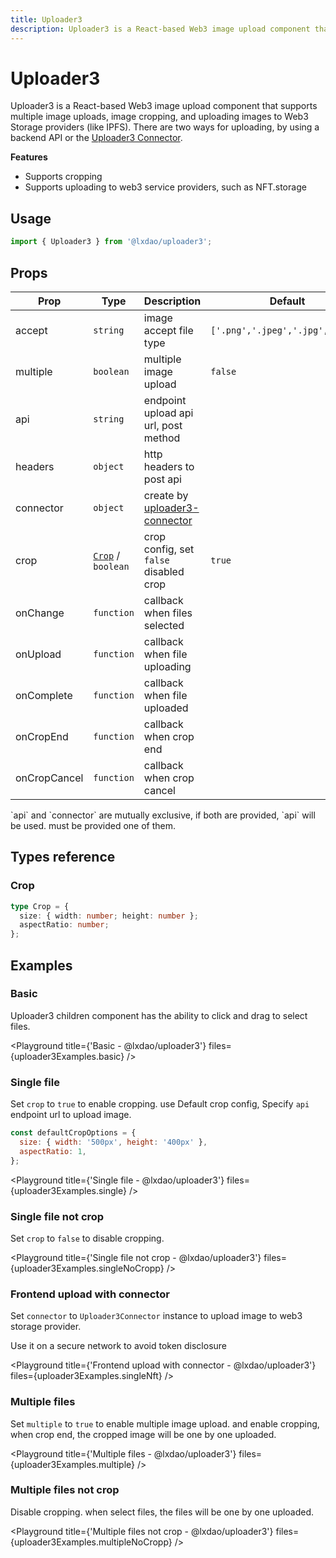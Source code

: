 ```yaml
---
title: Uploader3
description: Uploader3 is a React-based Web3 image upload component that supports multiple image uploads, image cropping, and uploading images to Web3 Storage providers (like IPFS). There are two ways for uploading, by using a backend API or the Uploader3 Connector.
---
```


# Uploader3

Uploader3 is a React-based Web3 image upload component that supports multiple image uploads, image cropping, and uploading images to Web3 Storage providers (like IPFS). There are two ways for uploading, by using a backend API or the [Uploader3 Connector](./uploader3-connector).

**Features**

- Supports cropping
- Supports uploading to web3 service providers, such as NFT.storage

## Usage

```js copy
import { Uploader3 } from '@lxdao/uploader3';
```

## Props

| Prop         | Type                        | Description                                            | Default                          |
| ------------ | --------------------------- | ------------------------------------------------------ | -------------------------------- |
| accept       | `string`                    | image accept file type                                 | `['.png','.jpeg','.jpg','.gif']` |
| multiple     | `boolean`                   | multiple image upload                                  | `false`                          |
| api          | `string`                    | endpoint upload api url, post method                   |                                  |
| headers      | `object`                    | http headers to post api                               |                                  |
| connector    | `object`                    | create by [uploader3-connector](./uploader3-connector) |                                  |
| crop         | [`Crop`](#crop) / `boolean` | crop config, set `false` disabled crop                 | `true`                           |
| onChange     | `function`                  | callback when files selected                           |                                  |
| onUpload     | `function`                  | callback when file uploading                           |                                  |
| onComplete   | `function`                  | callback when file uploaded                            |                                  |
| onCropEnd    | `function`                  | callback when crop end                                 |                                  |
| onCropCancel | `function`                  | callback when crop cancel                              |                                  |

<Callout type="info">
  `api` and `connector` are mutually exclusive, if both are provided, `api` will be used. must be provided one of them.
</Callout>

## Types reference

### Crop

```ts
type Crop = {
  size: { width: number; height: number };
  aspectRatio: number;
};
```

## Examples


### Basic

Uploader3 children component has the ability to click and drag to select files.

<Playground title={'Basic - @lxdao/uploader3'} files={uploader3Examples.basic} />

### Single file

Set `crop` to `true` to enable cropping. use Default crop config, Specify `api` endpoint url to upload image.

```js
const defaultCropOptions = {
  size: { width: '500px', height: '400px' },
  aspectRatio: 1,
};
```

<Playground title={'Single file - @lxdao/uploader3'} files={uploader3Examples.single} />

### Single file not crop

Set `crop` to `false` to disable cropping.

<Playground title={'Single file not crop - @lxdao/uploader3'} files={uploader3Examples.singleNoCropp} />

### Frontend upload with connector

Set `connector` to `Uploader3Connector` instance to upload image to web3 storage provider.

<Callout type="warning">Use it on a secure network to avoid token disclosure</Callout>

<Playground title={'Frontend upload with connector - @lxdao/uploader3'} files={uploader3Examples.singleNft} />

### Multiple files

Set `multiple` to `true` to enable multiple image upload. and enable cropping, when crop end, the cropped image will be one by one uploaded.

<Playground title={'Multiple files - @lxdao/uploader3'} files={uploader3Examples.multiple} />

### Multiple files not crop

Disable cropping. when select files, the files will be one by one uploaded.

<Playground title={'Multiple files not crop - @lxdao/uploader3'} files={uploader3Examples.multipleNoCropp} />
